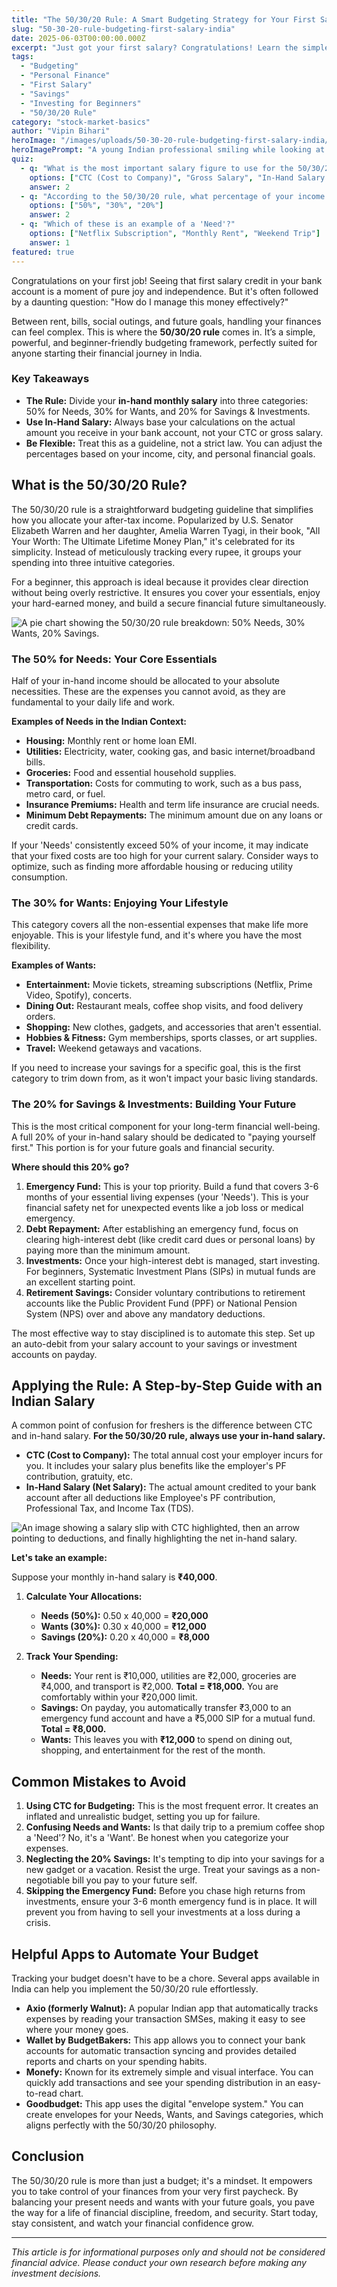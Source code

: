 ```yaml
---
title: "The 50/30/20 Rule: A Smart Budgeting Strategy for Your First Salary in India"
slug: "50-30-20-rule-budgeting-first-salary-india"
date: 2025-06-03T00:00:00.000Z
excerpt: "Just got your first salary? Congratulations! Learn the simple yet powerful 50/30/20 rule to manage your money, save for your goals, and enjoy life without financial stress. This guide is perfect for Indian beginners."
tags:
  - "Budgeting"
  - "Personal Finance"
  - "First Salary"
  - "Savings"
  - "Investing for Beginners"
  - "50/30/20 Rule"
category: "stock-market-basics"
author: "Vipin Bihari"
heroImage: "/images/uploads/50-30-20-rule-budgeting-first-salary-india/hero-image.jpg"
heroImagePrompt: "A young Indian professional smiling while looking at their laptop, with a graphic overlay of a 50/30/20 pie chart, symbolizing financial planning."
quiz:
  - q: "What is the most important salary figure to use for the 50/30/20 rule?"
    options: ["CTC (Cost to Company)", "Gross Salary", "In-Hand Salary (after all deductions)"]
    answer: 2
  - q: "According to the 50/30/20 rule, what percentage of your income should be allocated to Savings & Investments?"
    options: ["50%", "30%", "20%"]
    answer: 2
  - q: "Which of these is an example of a 'Need'?"
    options: ["Netflix Subscription", "Monthly Rent", "Weekend Trip"]
    answer: 1
featured: true
---
```


Congratulations on your first job! Seeing that first salary credit in your bank account is a moment of pure joy and independence. But it's often followed by a daunting question: "How do I manage this money effectively?"

Between rent, bills, social outings, and future goals, handling your finances can feel complex. This is where the **50/30/20 rule** comes in. It’s a simple, powerful, and beginner-friendly budgeting framework, perfectly suited for anyone starting their financial journey in India.

### Key Takeaways
*   **The Rule:** Divide your **in-hand monthly salary** into three categories: 50% for Needs, 30% for Wants, and 20% for Savings & Investments.
*   **Use In-Hand Salary:** Always base your calculations on the actual amount you receive in your bank account, not your CTC or gross salary.
*   **Be Flexible:** Treat this as a guideline, not a strict law. You can adjust the percentages based on your income, city, and personal financial goals.

## What is the 50/30/20 Rule?

The 50/30/20 rule is a straightforward budgeting guideline that simplifies how you allocate your after-tax income. Popularized by U.S. Senator Elizabeth Warren and her daughter, Amelia Warren Tyagi, in their book, "All Your Worth: The Ultimate Lifetime Money Plan," it's celebrated for its simplicity. Instead of meticulously tracking every rupee, it groups your spending into three intuitive categories.

For a beginner, this approach is ideal because it provides clear direction without being overly restrictive. It ensures you cover your essentials, enjoy your hard-earned money, and build a secure financial future simultaneously.

![A pie chart showing the 50/30/20 rule breakdown: 50% Needs, 30% Wants, 20% Savings.](/images/uploads/50-30-20-rule-budgeting-first-salary-india/50-30-20-breakdown.png)

### **The 50% for Needs: Your Core Essentials**

Half of your in-hand income should be allocated to your absolute necessities. These are the expenses you cannot avoid, as they are fundamental to your daily life and work.

**Examples of Needs in the Indian Context:**
*   **Housing:** Monthly rent or home loan EMI.
*   **Utilities:** Electricity, water, cooking gas, and basic internet/broadband bills.
*   **Groceries:** Food and essential household supplies.
*   **Transportation:** Costs for commuting to work, such as a bus pass, metro card, or fuel.
*   **Insurance Premiums:** Health and term life insurance are crucial needs.
*   **Minimum Debt Repayments:** The minimum amount due on any loans or credit cards.

If your 'Needs' consistently exceed 50% of your income, it may indicate that your fixed costs are too high for your current salary. Consider ways to optimize, such as finding more affordable housing or reducing utility consumption.

### **The 30% for Wants: Enjoying Your Lifestyle**

This category covers all the non-essential expenses that make life more enjoyable. This is your lifestyle fund, and it's where you have the most flexibility.

**Examples of Wants:**
*   **Entertainment:** Movie tickets, streaming subscriptions (Netflix, Prime Video, Spotify), concerts.
*   **Dining Out:** Restaurant meals, coffee shop visits, and food delivery orders.
*   **Shopping:** New clothes, gadgets, and accessories that aren't essential.
*   **Hobbies & Fitness:** Gym memberships, sports classes, or art supplies.
*   **Travel:** Weekend getaways and vacations.

If you need to increase your savings for a specific goal, this is the first category to trim down from, as it won't impact your basic living standards.

### **The 20% for Savings & Investments: Building Your Future**

This is the most critical component for your long-term financial well-being. A full 20% of your in-hand salary should be dedicated to "paying yourself first." This portion is for your future goals and financial security.

**Where should this 20% go?**
1.  **Emergency Fund:** This is your top priority. Build a fund that covers 3-6 months of your essential living expenses (your 'Needs'). This is your financial safety net for unexpected events like a job loss or medical emergency.
2.  **Debt Repayment:** After establishing an emergency fund, focus on clearing high-interest debt (like credit card dues or personal loans) by paying more than the minimum amount.
3.  **Investments:** Once your high-interest debt is managed, start investing. For beginners, Systematic Investment Plans (SIPs) in mutual funds are an excellent starting point.
4.  **Retirement Savings:** Consider voluntary contributions to retirement accounts like the Public Provident Fund (PPF) or National Pension System (NPS) over and above any mandatory deductions.

The most effective way to stay disciplined is to automate this step. Set up an auto-debit from your salary account to your savings or investment accounts on payday.

## Applying the Rule: A Step-by-Step Guide with an Indian Salary

A common point of confusion for freshers is the difference between CTC and in-hand salary. **For the 50/30/20 rule, always use your in-hand salary.**

*   **CTC (Cost to Company):** The total annual cost your employer incurs for you. It includes your salary plus benefits like the employer's PF contribution, gratuity, etc.
*   **In-Hand Salary (Net Salary):** The actual amount credited to your bank account after all deductions like Employee's PF contribution, Professional Tax, and Income Tax (TDS).

![An image showing a salary slip with CTC highlighted, then an arrow pointing to deductions, and finally highlighting the net in-hand salary.](/images/uploads/50-30-20-rule-budgeting-first-salary-india/ctc-vs-inhand.png)

**Let's take an example:**

Suppose your monthly in-hand salary is **₹40,000**.

1.  **Calculate Your Allocations:**
    *   **Needs (50%):** 0.50 x 40,000 = **₹20,000**
    *   **Wants (30%):** 0.30 x 40,000 = **₹12,000**
    *   **Savings (20%):** 0.20 x 40,000 = **₹8,000**

2.  **Track Your Spending:**
    *   **Needs:** Your rent is ₹10,000, utilities are ₹2,000, groceries are ₹4,000, and transport is ₹2,000. **Total = ₹18,000.** You are comfortably within your ₹20,000 limit.
    *   **Savings:** On payday, you automatically transfer ₹3,000 to an emergency fund account and have a ₹5,000 SIP for a mutual fund. **Total = ₹8,000.**
    *   **Wants:** This leaves you with **₹12,000** to spend on dining out, shopping, and entertainment for the rest of the month.

## Common Mistakes to Avoid
1.  **Using CTC for Budgeting:** This is the most frequent error. It creates an inflated and unrealistic budget, setting you up for failure.
2.  **Confusing Needs and Wants:** Is that daily trip to a premium coffee shop a 'Need'? No, it's a 'Want'. Be honest when you categorize your expenses.
3.  **Neglecting the 20% Savings:** It's tempting to dip into your savings for a new gadget or a vacation. Resist the urge. Treat your savings as a non-negotiable bill you pay to your future self.
4.  **Skipping the Emergency Fund:** Before you chase high returns from investments, ensure your 3-6 month emergency fund is in place. It will prevent you from having to sell your investments at a loss during a crisis.

## Helpful Apps to Automate Your Budget

Tracking your budget doesn't have to be a chore. Several apps available in India can help you implement the 50/30/20 rule effortlessly.

*   **Axio (formerly Walnut):** A popular Indian app that automatically tracks expenses by reading your transaction SMSes, making it easy to see where your money goes.
*   **Wallet by BudgetBakers:** This app allows you to connect your bank accounts for automatic transaction syncing and provides detailed reports and charts on your spending habits.
*   **Monefy:** Known for its extremely simple and visual interface. You can quickly add transactions and see your spending distribution in an easy-to-read chart.
*   **Goodbudget:** This app uses the digital "envelope system." You can create envelopes for your Needs, Wants, and Savings categories, which aligns perfectly with the 50/30/20 philosophy.

## Conclusion

The 50/30/20 rule is more than just a budget; it's a mindset. It empowers you to take control of your finances from your very first paycheck. By balancing your present needs and wants with your future goals, you pave the way for a life of financial discipline, freedom, and security. Start today, stay consistent, and watch your financial confidence grow.

***

*This article is for informational purposes only and should not be considered financial advice. Please conduct your own research before making any investment decisions.*